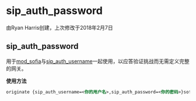 # sip_auth_password 

由Ryan Harris创建，上次修改于2018年2月7日

## sip_auth_password

用于[mod\_sofia](../FreeSWITCH-Explained/Modules/mod_sofia_1048707.mdx#about)与[sip\_auth\_username](../FreeSWITCH-Explained/Dialplan/Variables-Master-List_16352570.mdx#sip_auth_username)一起使用，以应答验证挑战而无需定义完整的网关。

**使用方法**

```xml
originate {sip_auth_username=<你的用户名>,sip_auth_password=<你的密码>}sofia/external/1xxxxxxx@12.34.56.78 &echo
```